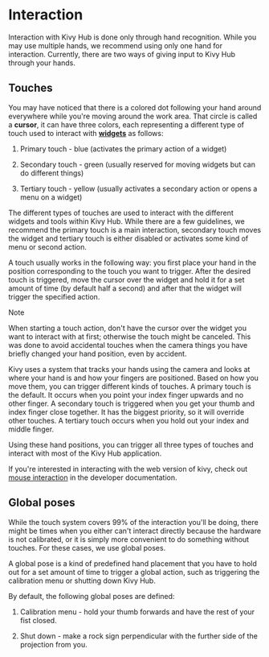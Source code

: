 # Interaction

Interaction with Kivy Hub is done only through hand recognition. While you may use multiple hands, we recommend using only one hand for interaction. Currently, there are two ways of giving input to Kivy Hub through your hands.

## Touches

You may have noticed that there is a colored dot following your hand around everywhere while you're moving around the work area. That circle is called a **cursor**, it can have three colors, each representing a different type of touch used to interact with **[widgets](/docs/user-manual/kivy-hub/widgets-and-moving-widgets)** as follows:

1. Primary touch - blue (activates the primary action of a widget)

2. Secondary touch - green (usually reserved for moving widgets but can do different things)

3. Tertiary touch - yellow (usually activates a secondary action or opens a menu on a widget)

The different types of touches are used to interact with the different widgets and tools within Kivy Hub. While there are a few guidelines, we recommend the primary touch is a main interaction, secondary touch moves the widget and tertiary touch is either disabled or activates some kind of menu or second action.

A touch usually works in the following way: you first place your hand in the position corresponding to the touch you want to trigger. After the desired touch is triggered, move the cursor over the widget and hold it for a set amount of time (by default half a second) and after that the widget will trigger the specified action.

> [!NOTE]
>
> When starting a touch action, don't have the cursor over the widget you want to interact with at first; otherwise the touch might be canceled. This was done to avoid accidental touches when the camera things you have briefly changed your hand position, even by accident.

Kivy uses a system that tracks your hands using the camera and looks at where your hand is and how your fingers are positioned. Based on how you move them, you can trigger different kinds of touches. A primary touch is the default. It occurs when you point your index finger upwards and no other finger. A secondary touch is triggered when you get your thumb and index finger close together. It has the biggest priority, so it will override other touches. A tertiary touch occurs when you hold out your index and middle finger.

Using these hand positions, you can trigger all three types of touches and interact with most of the Kivy Hub application.

If you're interested in interacting with the web version of kivy, check out [mouse interaction](/docs/developer-documentation/hardware/interaction/mouse-interaction) in the developer documentation.

## Global poses

While the touch system covers 99% of the interaction you'll be doing, there might be times when you either can't interact directly because the hardware is not calibrated, or it is simply more convenient to do something without touches. For these cases, we use global poses.

A global pose is a kind of predefined hand placement that you have to hold out for a set amount of time to trigger a global action, such as triggering the calibration menu or shutting down Kivy Hub.

By default, the following global poses are defined:

1. Calibration menu - hold your thumb forwards and have the rest of your fist closed.

2. Shut down - make a rock sign perpendicular with the further side of the projection from you.
